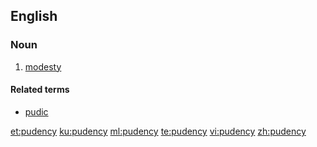 ==English==

===Noun===
{{en-noun|-}}

# {{context|obsolete|lang=en}} [[modesty]]

====Related terms====
*[[pudic]]

[[et:pudency]]
[[ku:pudency]]
[[ml:pudency]]
[[te:pudency]]
[[vi:pudency]]
[[zh:pudency]]